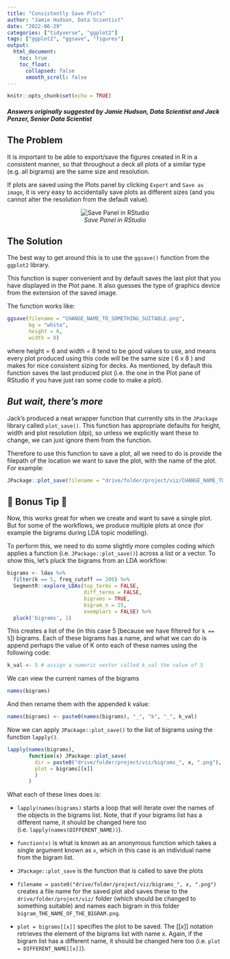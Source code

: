 ```yaml
---
title: "Consistently Save Plots"
author: "Jamie Hudson, Data Scientist"
date: "2022-06-29"
categories: ["tidyverse", "ggplot2"]
tags: ["ggplot2", "ggsave", "figures"]
output:
  html_document:
    toc: true
    toc_float:
      collapsed: false
      smooth_scroll: false
---
```


```r
knitr::opts_chunk$set(echo = TRUE)
```

#### *Answers originally suggested by Jamie Hudson, Data Scientist and Jack Penzer, Senior Data Scientist*

## The Problem

It is important to be able to export/save the figures created in R in a consistent manner, so that throughout a deck all plots of a similar type (e.g. all bigrams) are the same size and resolution.

If plots are saved using the Plots panel by clicking `Export` and `Save as image`, it is very easy to accidentally save plots as different sizes (and you cannot alter the resolution from the default value).

<center>

![*Save Panel in RStudio*](../img/save_panel.png)

</center>

## The Solution

The best way to get around this is to use the `ggsave()` function from the `ggplot2` library.

This function is super convenient and by default saves the last plot that you have displayed in the Plot pane. It also guesses the type of graphics device from the extension of the saved image. 

The function works like:

```r
ggsave(filename = "CHANGE_NAME_TO_SOMETHING_SUITABLE.png",      
       bg = "white",
       height = 6,
       width = 8)
```

where height = 6 and width = 8 tend to be good values to use, and means every plot produced using this code will be the same size ( 6 x 8 ) and makes for nice consistent sizing for decks. As mentioned, by default this function saves the last produced plot (i.e. the one in the Plot pane of RStudio if you have just ran some code to make a plot).
 
## *But wait, there's more*

Jack's produced a neat wrapper function that currently sits in the `JPackage` library called `plot_save()`. This function has appropriate defaults for height, width and plot resolution (dpi), so unless we explicitly want these to change, we can just ignore them from the function.

Therefore to use this function to save a plot, all we need to do is provide the filepath of the location we want to save the plot, with the name of the plot. For example:

```r
JPackage::plot_save(filename = "drive/folder/project/viz/CHANGE_NAME_TO_SOMETHING_SUITABLE.png")
```

## 🎁 Bonus Tip 🎁

Now, this works great for when we create and want to save a single plot. But for some of the workflows, we produce multiple plots at once (for example the bigrams during LDA topic modelling).

To perform this, we need to do some slightly more complex coding which applies a function (i.e. `JPackage::plot_save()`) across a list or a vector. To show this, let's pluck the bigrams from an LDA workflow:

```r
bigrams <- ldas %>%
  filter(k == 5, freq_cutoff == 200) %>% 
  SegmentR::explore_LDAs(top_terms = FALSE,
                         diff_terms = FALSE,
                         bigrams = TRUE,
                         bigram_n = 25,
                         exemplars = FALSE) %>%
  pluck('bigrams', 1)
```

This creates a list of the (in this case 5 [because we have filtered for `k == 5`]) bigrams. Each of these bigrams has a name, and what we can do is append perhaps the value of K onto each of these names using the following code:

```r
k_val <- 5 # assign a numeric vector called k_val the value of 5
```

We can view the current names of the bigrams
```r
names(bigrams)
```

And then rename them with the appended k value:

```r
names(bigrams) <- paste0(names(bigrams), "_", "k", "_", k_val) 
```

Now we can apply `JPackage::plot_save()` to the list of bigrams using the function `lapply()`. 
```r
lapply(names(bigrams),
       function(x) JPackage::plot_save(
         dir = paste0("drive/folder/project/viz/bigrams_", x, ".png"), 
         plot = bigrams[[x]]
         )
       )
```

What each of these lines does is:

- `lapply(names(bigrams)` starts a loop that will iterate over the names of the objects in the bigrams list. Note, that if your bigrams list has a different name, it should be changed here too (i.e. `lapply(names(DIFFERENT_NAME))`).

- `function(x)` is what is known as an anonymous function which takes a single argument known as `x`, which in this case is an individual name from the bigram list.

- `JPackage::plot_save` is the function that is called to save the plots

- `filename = paste0("drive/folder/project/viz/bigrams_", x, ".png")` creates a file name for the saved plot abd saves these to the `drive/folder/project/viz/` folder (which should be changed to something suitable) and names each bigram in this folder `bigram_THE_NAME_OF_THE_BIGRAM.png`.

- `plot = bigrams[[x]]` specifies the plot to be saved. The [[x]] notation retrieves the element of the bigrams list with name x. Again, if the bigram list has a different name, it should be changed here too (i.e. `plot = DIFFERENT_NAME[[x]]`).


